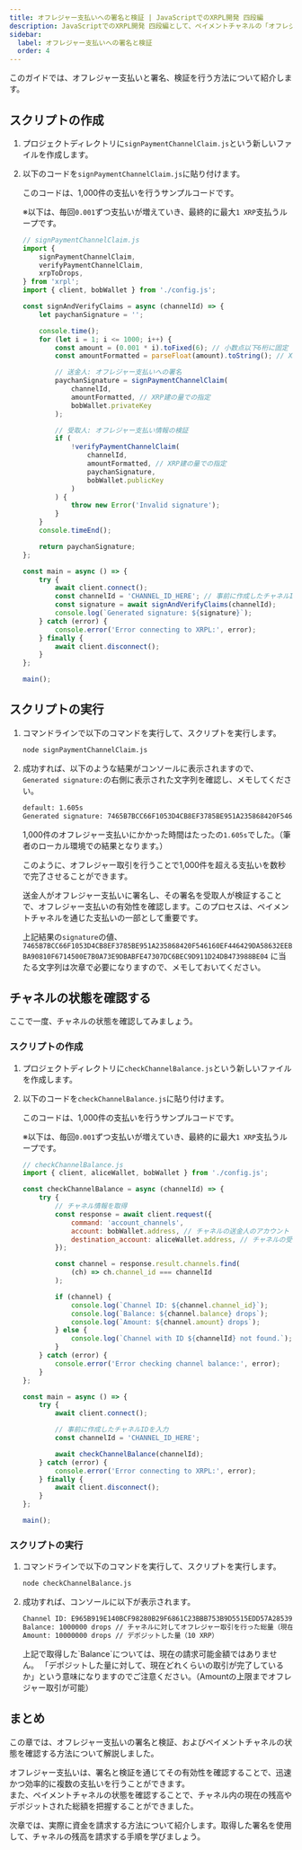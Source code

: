 ```yaml
---
title: オフレジャー支払いへの署名と検証 | JavaScriptでのXRPL開発 四段編
description: JavaScriptでのXRPL開発 四段編として、ペイメントチャネルの「オフレジャー支払いへの署名と検証」方法について解説しているページです。
sidebar:
  label: オフレジャー支払いへの署名と検証
  order: 4
---
```



このガイドでは、オフレジャー支払いと署名、検証を行う方法について紹介します。

## スクリプトの作成

<Steps>

1. プロジェクトディレクトリに`signPaymentChannelClaim.js`という新しいファイルを作成します。
2. 以下のコードを`signPaymentChannelClaim.js`に貼り付けます。

    このコードは、1,000件の支払いを行うサンプルコードです。

    ※以下は、毎回`0.001`ずつ支払いが増えていき、最終的に最大`1 XRP`支払うループです。

    ```javascript
    // signPaymentChannelClaim.js
    import {
        signPaymentChannelClaim,
        verifyPaymentChannelClaim,
        xrpToDrops,
    } from 'xrpl';
    import { client, bobWallet } from './config.js';

    const signAndVerifyClaims = async (channelId) => {
        let paychanSignature = '';

        console.time();
        for (let i = 1; i <= 1000; i++) {
            const amount = (0.001 * i).toFixed(6); // 小数点以下6桁に固定
            const amountFormatted = parseFloat(amount).toString(); // XRP建

            // 送金人: オフレジャー支払いへの署名
            paychanSignature = signPaymentChannelClaim(
                channelId,
                amountFormatted, // XRP建の量での指定
                bobWallet.privateKey
            );

            // 受取人: オフレジャー支払い情報の検証
            if (
                !verifyPaymentChannelClaim(
                    channelId,
                    amountFormatted, // XRP建の量での指定
                    paychanSignature,
                    bobWallet.publicKey
                )
            ) {
                throw new Error('Invalid signature');
            }
        }
        console.timeEnd();

        return paychanSignature;
    };

    const main = async () => {
        try {
            await client.connect();
            const channelId = 'CHANNEL_ID_HERE'; // 事前に作成したチャネルIDを入力
            const signature = await signAndVerifyClaims(channelId);
            console.log(`Generated signature: ${signature}`);
        } catch (error) {
            console.error('Error connecting to XRPL:', error);
        } finally {
            await client.disconnect();
        }
    };

    main();
    ```
</Steps>

## スクリプトの実行

<Steps>

1. コマンドラインで以下のコマンドを実行して、スクリプトを実行します。

    ```bash
    node signPaymentChannelClaim.js
    ```

2. 成功すれば、以下のような結果がコンソールに表示されますので、`Generated signature:`の右側に表示された文字列を確認し、メモしてください。
    ```bash
    default: 1.605s
    Generated signature: 7465B7BCC66F1053D4CB8EF3785BE951A235868420F546160EF446429DA58632EEBBA90810F6714500E7B0A73E9DBABFE47307DC6BEC9D911D24DB473988BE04
    ```

    1,000件のオフレジャー支払いにかかった時間はたったの`1.605s`でした。（筆者のローカル環境での結果となります。）
    
    このように、オフレジャー取引を行うことで1,000件を超える支払いを数秒で完了させることができます。

    <Aside>
    送金人がオフレジャー支払いに署名し、その署名を受取人が検証することで、オフレジャー支払いの有効性を確認します。このプロセスは、ペイメントチャネルを通じた支払いの一部として重要です。
    </Aside>

    上記結果の`signature`の値、`7465B7BCC66F1053D4CB8EF3785BE951A235868420F546160EF446429DA58632EEBBA90810F6714500E7B0A73E9DBABFE47307DC6BEC9D911D24DB473988BE04`
    に当たる文字列は次章で必要になりますので、メモしておいてください。
</Steps>

## チャネルの状態を確認する

ここで一度、チャネルの状態を確認してみましょう。

### スクリプトの作成

<Steps>

1. プロジェクトディレクトリに`checkChannelBalance.js`という新しいファイルを作成します。
2. 以下のコードを`checkChannelBalance.js`に貼り付けます。

    このコードは、1,000件の支払いを行うサンプルコードです。

    ※以下は、毎回`0.001`ずつ支払いが増えていき、最終的に最大`1 XRP`支払うループです。

    ```javascript
    // checkChannelBalance.js
    import { client, aliceWallet, bobWallet } from './config.js';

    const checkChannelBalance = async (channelId) => {
        try {
            // チャネル情報を取得
            const response = await client.request({
                command: 'account_channels',
                account: bobWallet.address, // チャネルの送金人のアカウント
                destination_account: aliceWallet.address, // チャネルの受領人のアカウント
            });

            const channel = response.result.channels.find(
                (ch) => ch.channel_id === channelId
            );

            if (channel) {
                console.log(`Channel ID: ${channel.channel_id}`);
                console.log(`Balance: ${channel.balance} drops`);
                console.log(`Amount: ${channel.amount} drops`);
            } else {
                console.log(`Channel with ID ${channelId} not found.`);
            }
        } catch (error) {
            console.error('Error checking channel balance:', error);
        }
    };

    const main = async () => {
        try {
            await client.connect();

            // 事前に作成したチャネルIDを入力
            const channelId = 'CHANNEL_ID_HERE';

            await checkChannelBalance(channelId);
        } catch (error) {
            console.error('Error connecting to XRPL:', error);
        } finally {
            await client.disconnect();
        }
    };

    main();
    ```
</Steps>

### スクリプトの実行

<Steps>

1. コマンドラインで以下のコマンドを実行して、スクリプトを実行します。

    ```bash
    node checkChannelBalance.js
    ```

2. 成功すれば、コンソールに以下が表示されます。
    ```bash
    Channel ID: E965B919E140BCF98280B29F6861C23BBB753B9D5515EDD57A285391BA20CCA2
    Balance: 1000000 drops // チャネルに対してオフレジャー取引を行った総量（現在: 1 XRP）
    Amount: 10000000 drops // デポジットした量（10 XRP）
    ```

    <Aside title="Balanceについて">
    上記で取得した`Balance`については、現在の請求可能金額ではありません。  
    「デポジットした量に対して、現在どれくらいの取引が完了しているか」という意味になりますのでご注意ください。（Amountの上限までオフレジャー取引が可能）
    </Aside>
</Steps>

## まとめ

この章では、オフレジャー支払いの署名と検証、およびペイメントチャネルの状態を確認する方法について解説しました。

オフレジャー支払いは、署名と検証を通じてその有効性を確認することで、迅速かつ効率的に複数の支払いを行うことができます。  
また、ペイメントチャネルの状態を確認することで、チャネル内の現在の残高やデポジットされた総額を把握することができました。

次章では、実際に資金を請求する方法について紹介します。取得した署名を使用して、チャネルの残高を請求する手順を学びましょう。